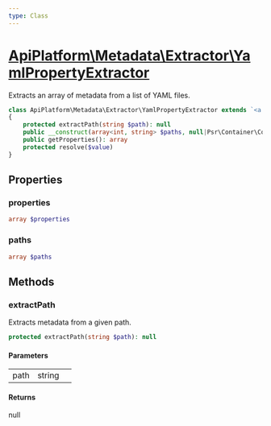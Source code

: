 ```yaml
---
type: Class
---
```


# [ApiPlatform\Metadata\Extractor\YamlPropertyExtractor](/docs/v3.2/reference/Metadata/Extractor/YamlPropertyExtractor)

Extracts an array of metadata from a list of YAML files.


```php
class ApiPlatform\Metadata\Extractor\YamlPropertyExtractor extends `<a href="/docs/v3.2/reference/Metadata/Extractor/AbstractPropertyExtractor">ApiPlatform\Metadata\Extractor\AbstractPropertyExtractor</a>` implements `<a href="/docs/v3.2/reference/Metadata/Extractor/PropertyExtractorInterface">ApiPlatform\Metadata\Extractor\PropertyExtractorInterface</a>`
{
    protected extractPath(string $path): null
    public __construct(array<int, string> $paths, null|Psr\Container\ContainerInterface $container)
    public getProperties(): array
    protected resolve($value)
}
```
## Properties
### properties

```php
array $properties
```



### paths

```php
array $paths
```



## Methods

### extractPath

Extracts metadata from a given path.

```php
protected extractPath(string $path): null
```

#### Parameters

<table><tbody>
<tr><td>path</td><td>string</td><td></td></tr>
</tbody>
</table>

#### Returns

null
